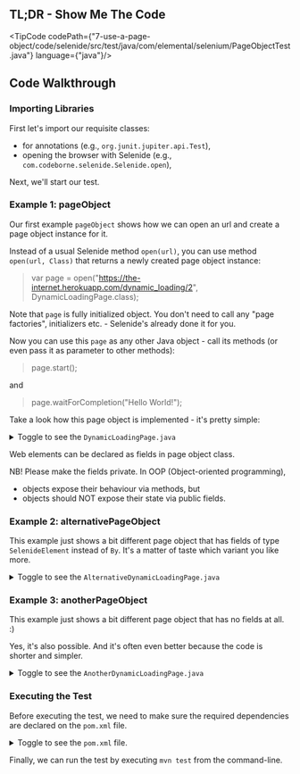 
## TL;DR - Show Me The Code

<TipCode
    codePath={"7-use-a-page-object/code/selenide/src/test/java/com/elemental/selenium/PageObjectTest.java"}
    language={"java"}/>

## Code Walkthrough

### Importing Libraries

First let's import our requisite classes:
 * for annotations (e.g., `org.junit.jupiter.api.Test`),
 * opening the browser with Selenide (e.g., `com.codeborne.selenide.Selenide.open`),

Next, we'll start our test.

### Example 1: pageObject

Our first example `pageObject` shows how we can open an url and create a page object instance for it.

Instead of a usual Selenide method `open(url)`, you can use method `open(url, Class)` that returns a newly created page object instance:
> var page = open("https://the-internet.herokuapp.com/dynamic_loading/2", DynamicLoadingPage.class);

Note that `page` is fully initialized object. You don't need to call any "page factories", initializers etc. - Selenide's already done it for you.

Now you can use this `page` as any other Java object - call its methods (or even pass it as parameter to other methods):
> page.start();

and
> page.waitForCompletion("Hello World!");

Take a look how this page object is implemented - it's pretty simple:

<details>
  <summary>Toggle to see the <code>DynamicLoadingPage.java</code></summary>
  <div>
    <TipCode
      codePath={"7-use-a-page-object/code/selenide/src/test/java/com/elemental/selenium/DynamicLoadingPage.java"}
      language={"java"}/>
  </div>
</details>


Web elements can be declared as fields in page object class.

NB! Please make the fields private. In OOP (Object-oriented programming), 
* objects expose their behaviour via methods, but
* objects should NOT expose their state via public fields.

### Example 2: alternativePageObject

This example just shows a bit different page object that has fields of type `SelenideElement` instead of `By`.
It's a matter of taste which variant you like more.

<details>
  <summary>Toggle to see the <code>AlternativeDynamicLoadingPage.java</code></summary>
  <div>
    <TipCode
      codePath={"7-use-a-page-object/code/selenide/src/test/java/com/elemental/selenium/AlternativeDynamicLoadingPage.java"}
      language={"java"}/>
  </div>
</details>

### Example 3: anotherPageObject

This example just shows a bit different page object that has no fields at all. :)

Yes, it's also possible. And it's often even better because the code is shorter and simpler.

<details>
  <summary>Toggle to see the <code>AnotherDynamicLoadingPage.java</code></summary>
  <div>
    <TipCode
      codePath={"7-use-a-page-object/code/selenide/src/test/java/com/elemental/selenium/AnotherDynamicLoadingPage.java"}
      language={"java"}/>
  </div>
</details>

### Executing the Test

Before executing the test, we need to make sure the required dependencies are declared on the `pom.xml` file.

<details>
    <summary>Toggle to see the <code>pom.xml</code> file.</summary>
    <div>
        <TipCode codePath={"7-use-a-page-object/code/selenide/pom.xml"} language={"xml"}/>
    </div>
</details>

Finally, we can run the test by executing `mvn test` from the command-line.